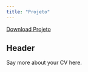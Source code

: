 ```yaml
---
title: "Projeto"
---
```


<a href="Projeto.pdf#" class="download" title="Download Projeto as PDF">Download Projeto</a>			

## Header

Say more about your CV here.